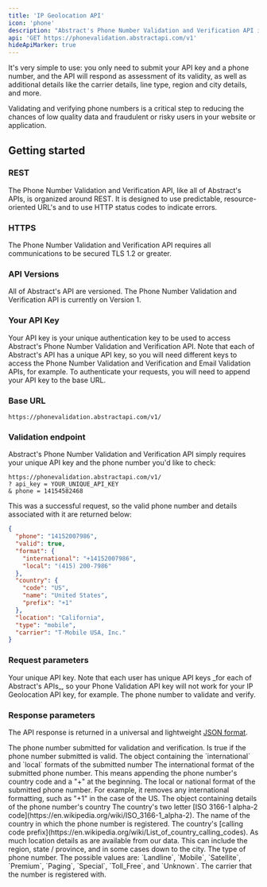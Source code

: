 ```yaml
---
title: 'IP Geolocation API'
icon: 'phone'
description: "Abstract's Phone Number Validation and Verification API is a fast, lightweight, modern, and RESTful JSON API for determining the validity and other details of phone numbers from over 190 countries."
api: 'GET https://phonevalidation.abstractapi.com/v1'
hideApiMarker: true
---
```


It's very simple to use: you only need to submit your API key and a phone number, and the API will respond as assessment of its validity, as well as additional details like the carrier details, line type, region and city details, and more.

Validating and verifying phone numbers is a critical step to reducing the chances of low quality data and fraudulent or risky users in your website or application.

## Getting started

### REST

The Phone Number Validation and Verification API, like all of Abstract's APIs, is organized around REST. It is designed to use predictable, resource-oriented URL's and to use HTTP status codes to indicate errors.

### HTTPS

The Phone Number Validation and Verification API requires all communications to be secured TLS 1.2 or greater.

### API Versions

All of Abstract's API are versioned. The Phone Number Validation and Verification API is currently on Version 1.

### Your API Key

Your API key is your unique authentication key to be used to access Abstract's Phone Number Validation and Verification API. Note that each of Abstract's API has a unique API key, so you will need different keys to access the Phone Number Validation and Verification and Email Validation APIs, for example. To authenticate your requests, you will need to append your API key to the base URL.

### Base URL

```
https://phonevalidation.abstractapi.com/v1/
```

### Validation endpoint

Abstract's Phone Number Validation and Verification API simply requires your unique API key and the phone number you'd like to check:

```
https://phonevalidation.abstractapi.com/v1/
? api_key = YOUR_UNIQUE_API_KEY
& phone = 14154582468
```

This was a successful request, so the valid phone number and details associated with it are returned below:

<ResponseExample>

```json
{
  "phone": "14152007986",
  "valid": true,
  "format": {
    "international": "+14152007986",
    "local": "(415) 200-7986"
  },
  "country": {
    "code": "US",
    "name": "United States",
    "prefix": "+1"
  },
  "location": "California",
  "type": "mobile",
  "carrier": "T-Mobile USA, Inc."
}
```

</ResponseExample>

### Request parameters

<ParamField query="api_key" type="String" required>
  Your unique API key. Note that each user has unique API keys _for each of
  Abstract's APIs_, so your Phone Validation API key will not work for your IP
  Geolocation API key, for example.
</ParamField>

<ParamField query="phone" type="String" required>
  The phone number to validate and verify.
</ParamField>

### Response parameters

The API response is returned in a universal and lightweight [JSON format](https://www.json.org/json-en.html).

<ResponseField name="phone" type="String">
  The phone number submitted for validation and verification.
</ResponseField>

<ResponseField name="valid" type="Boolean">
  Is true if the phone number submitted is valid.
</ResponseField>

<ResponseField name="format" type="Object">
  The object containing the `international` and `local` formats of the submitted
  number
</ResponseField>

<ResponseField name="format.international" type="String">
  The international format of the submitted phone number. This means appending
  the phone number's country code and a "+" at the beginning.
</ResponseField>

<ResponseField name="format.local" type="String">
  The local or national format of the submitted phone number. For example, it
  removes any international formatting, such as "+1" in the case of the US.
</ResponseField>

<ResponseField name="country" type="Object">
  The object containing details of the phone number's country
</ResponseField>

<ResponseField name="country.code" type="String">
  The country's two letter [ISO 3166-1 alpha-2
  code](https://en.wikipedia.org/wiki/ISO_3166-1_alpha-2).
</ResponseField>

<ResponseField name="country.name" type="String">
  The name of the country in which the phone number is registered.
</ResponseField>

<ResponseField name="country.prefix" type="String">
  The country's [calling code
  prefix](https://en.wikipedia.org/wiki/List_of_country_calling_codes).
</ResponseField>

<ResponseField name="location" type="String">
  As much location details as are available from our data. This can include the
  region, state / province, and in some cases down to the city.
</ResponseField>

<ResponseField name="type" type="String">
  The type of phone number. The possible values are: `Landline`, `Mobile`,
  `Satellite`, `Premium`, `Paging`, `Special`, `Toll_Free`, and `Unknown`.
</ResponseField>

<ResponseField name="carrier" type="String">
  The carrier that the number is registered with.
</ResponseField>
